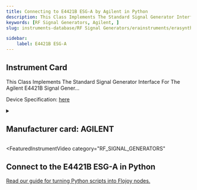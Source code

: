 ```yaml
---
title: Connecting to E4421B ESG-A by Agilent in Python
description: This Class Implements The Standard Signal Generator Interface For The Agilent E4421B Signal Gener...
keywords: [RF Signal Generators, Agilent, ] 
slug: instruments-database/RF Signal Generators/erainstruments/erasynth 

sidebar:
    label: E4421B ESG-A 
---
```



## Instrument Card

This Class Implements The Standard Signal Generator Interface For The Agilent E4421B Signal Gener...



Device Specification: [here](https://www.keysight.com/us/en/support/E4421B/esga-series-analog-rf-signal-generator-3-ghz.html#drivers)

<details style={{ marginTop: "15px"}}>
<summary><h2 style={{display:'inline'}}>Manufacturer card: AGILENT</h2></summary>

![AGILENT](https://res.cloudinary.com/dhopxs1y3/image/upload/v1692126006/Instruments/Vendor%20Logos/Agilent.png)

**Keysight Technologies**, or **Keysight**, is an American company that manufactures electronics test and measurement equipment and software

- Headquarters: USA
- Yearly Revenue (millions, USD): 5420
- Vendor Website: [here](https://www.keysight.com/us/en/home.html)

</details>


<FeaturedInstrumentVideo
  category="RF_SIGNAL_GENERATORS"
></FeaturedInstrumentVideo>

## Connect to the E4421B ESG-A in Python

[Read our guide for turning Python scripts into Flojoy nodes.](https://docs.flojoy.ai/contribution/blocks/custom-flojoy-block/)



<Tabs>
<TabItem value="Flojoy" label="Flojoy" className="flojoy-instrument-tabs">

<SectionsCard category="RF_SIGNAL_GENERATORS" manufacturer="Agilent"></SectionsCard>

</TabItem>
</Tabs>